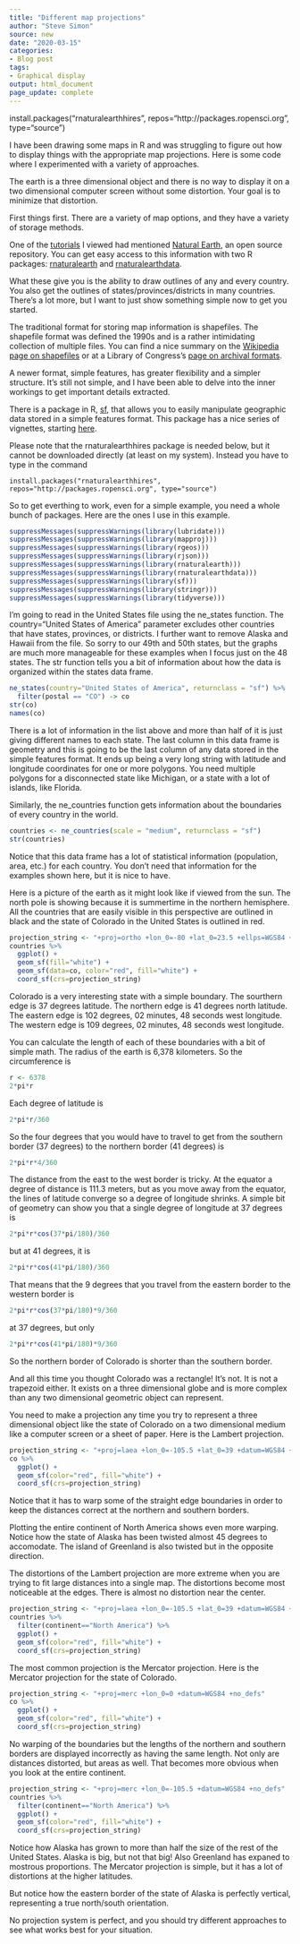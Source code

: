 ```yaml
---
title: "Different map projections"
author: "Steve Simon"
source: new
date: "2020-03-15"
categories:
- Blog post
tags:
- Graphical display
output: html_document
page_update: complete
---
```

install.packages("rnaturalearthhires", repos="http://packages.ropensci.org", type="source")

I have been drawing some maps in R and was struggling to figure out how to display things with the appropriate map projections. Here is some code where I experimented with a variety of approaches.

<!---More--->

The earth is a three dimensional object and there is no way to display it on a two dimensional computer screen without some distortion. Your goal is to minimize that distortion.

First things first. There are a variety of map options, and they have a variety of storage methods.

One of the [tutorials](https://www.r-spatial.org/r/2018/10/25/ggplot2-sf.html) I viewed had mentioned [Natural Earth](http://www.naturalearthdata.com/), an open source repository. You can get easy access to this information with two R packages: [rnaturalearth](https://cran.r-project.org/package=rnaturalearth) and [rnaturalearthdata](https://cran.r-project.org/package=rnaturalearthdata).

What these give you is the ability to draw outlines of any and every country. You also get the outlines of states/provinces/districts in many countries. There's a lot more, but I want to just show something simple now to get you started.

The traditional format for storing map information is shapefiles. The shapefile format was defined the 1990s and is a rather intimidating collection of multiple files. You can find a nice summary on the [Wikipedia page on shapefiles](https://en.wikipedia.org/wiki/Shapefile) or at a Library of Congress's [page on archival formats](https://www.loc.gov/preservation/digital/formats/fdd/fdd000280.shtml).

A newer format, simple features, has greater flexibility and a simpler structure. It's still not simple, and I have been able to delve into the inner workings to get important details extracted.

There is a package in R, [sf](https://cran.r-project.org/package=sf), that allows you to easily manipulate geographic data stored in a simple features format. This package has a nice series of vignettes, starting [here](https://r-spatial.github.io/sf/articles/sf1.html).

Please note that the rnaturalearthhires package is needed below, but it cannot be downloaded directly (at least on my system). Instead you have to type in the command

```{}
install.packages("rnaturalearthhires", repos="http://packages.ropensci.org", type="source")
```

So to get everthing to work, even for a simple example, you need a whole bunch of packages. Here are the ones I use in this example.

```r
suppressMessages(suppressWarnings(library(lubridate)))
suppressMessages(suppressWarnings(library(mapproj)))
suppressMessages(suppressWarnings(library(rgeos)))
suppressMessages(suppressWarnings(library(rjson)))
suppressMessages(suppressWarnings(library(rnaturalearth)))
suppressMessages(suppressWarnings(library(rnaturalearthdata)))
suppressMessages(suppressWarnings(library(sf)))
suppressMessages(suppressWarnings(library(stringr)))
suppressMessages(suppressWarnings(library(tidyverse)))
```

I'm going to read in the United States file using the ne_states function. The country="United States of America" parameter excludes other countries that have states, provinces, or districts. I further want to remove Alaska and Hawaii from the file. So sorry to our 49th and 50th states, but the graphs are much more manageable for these examples when I focus just on the 48 states. The str function tells you a bit of information about how the data is organized within the states data frame.

```r
ne_states(country="United States of America", returnclass = "sf") %>%
  filter(postal == "CO") -> co
str(co)
names(co)
```

There is a lot of information in the list above and more than half of it is just giving different names to each state. The last column in this data frame is geometry and this is going to be the last column of any data stored in the simple features format. It ends up being a very long string with latitude and longitude coordinates for one or more polygons. You need multiple polygons for a disconnected state like Michigan, or a state with a lot of islands, like Florida.

Similarly, the ne_countries function gets information about the boundaries of every country in the world.

```r
countries <- ne_countries(scale = "medium", returnclass = "sf")
str(countries)
```

Notice that this data frame has a lot of statistical information (population, area, etc.) for each country. You don't need that information for the examples shown here, but it is nice to have.

Here is a picture of the earth as it might look like if viewed from the sun. The north pole is showing because it is summertime in the northern hemisphere. All the countries that are easily visible in this perspective are outlined in black and the state of Colorado in the United States is outlined in red.

```r
projection_string <- "+proj=ortho +lon_0=-80 +lat_0=23.5 +ellps=WGS84 +no_defs"
countries %>%
  ggplot() + 
  geom_sf(fill="white") + 
  geom_sf(data=co, color="red", fill="white") +
  coord_sf(crs=projection_string)
```

Colorado is a very interesting state with a simple boundary. The sourthern edge is 37 degrees latitude. The northern edge is 41 degrees north latitude. The eastern edge is 102 degrees, 02 minutes, 48 seconds west longitude. The western edge is 109 degrees, 02 minutes, 48 seconds west longitude.

You can calculate the length of each of these boundaries with a bit of simple math. The radius of the earth is 6,378 kilometers. So the circumference is

```r
r <- 6378
2*pi*r
```

Each degree of latitude is

```r
2*pi*r/360
```

So the four degrees that you would have to travel to get from the southern border (37 degrees) to the northern border (41 degrees) is 

```r
2*pi*r*4/360
```

The distance from the east to the west border is tricky. At the equator a degree of distance is 111.3 meters, but as you move away from the equator, the lines of latitude converge so a degree of longitude shrinks. A simple bit of geometry can show you that a single degree of longitude at 37 degrees is

```r
2*pi*r*cos(37*pi/180)/360
```

but at 41 degrees, it is

```r
2*pi*r*cos(41*pi/180)/360
```

That means that the 9 degrees that you travel from the eastern border to the western border is

```r
2*pi*r*cos(37*pi/180)*9/360
```

at 37 degrees, but only

```r
2*pi*r*cos(41*pi/180)*9/360
```

So the northern border of Colorado is shorter than the southern border.

And all this time you thought Colorado was a rectangle! It's not. It is not a trapezoid either. It exists on a three dimensional globe and is more complex than any two dimensional geometric object can represent.

You need to make a projection any time you try to represent a three dimensional object like the state of Colorado on a two dimensional medium like a computer screen or a sheet of paper. Here is the Lambert projection. 

```r
projection_string <- "+proj=laea +lon_0=-105.5 +lat_0=39 +datum=WGS84 +no_defs"
co %>%
  ggplot() + 
  geom_sf(color="red", fill="white") +
  coord_sf(crs=projection_string)
```

Notice that it has to warp some of the straight edge boundaries in order to keep the distances correct at the northern and southern borders.

Plotting the entire continent of North America shows even more warping. Notice how the state of Alaska has been twisted almost 45 degrees to accomodate. The island of Greenland is also twisted but in the opposite direction.

The distortions of the Lambert projection are more extreme when you are trying to fit large distances into a single map. The distortions become most noticeable at the edges. There is almost no distortion near the center.

```r
projection_string <- "+proj=laea +lon_0=-105.5 +lat_0=39 +datum=WGS84 +no_defs"
countries %>%
  filter(continent=="North America") %>%
  ggplot() + 
  geom_sf(color="red", fill="white") +
  coord_sf(crs=projection_string)
```

The most common projection is the Mercator projection. Here is the Mercator projection for the state of Colorado.

```r
projection_string <- "+proj=merc +lon_0=0 +datum=WGS84 +no_defs"
co %>%
  ggplot() + 
  geom_sf(color="red", fill="white") +
  coord_sf(crs=projection_string)
```

No warping of the boundaries but the lengths of the northern and southern borders are displayed incorrectly as having the same length. Not only are distances distorted, but areas as well. That becomes more obvious when you look at the entire continent.

```r
projection_string <- "+proj=merc +lon_0=-105.5 +datum=WGS84 +no_defs"
countries %>%
  filter(continent=="North America") %>%
  ggplot() + 
  geom_sf(color="red", fill="white") +
  coord_sf(crs=projection_string)
```

Notice how Alaska has grown to more than half the size of the rest of the United States. Alaska is big, but not that big! Also Greenland has expaned to mostrous proportions. The Mercator projection is simple, but it has a lot of distortions at the higher latitudes.

But notice how the eastern border of the state of Alaska is perfectly vertical, representing a true north/south orientation.

No projection system is perfect, and you should try different approaches to see what works best for your situation.


